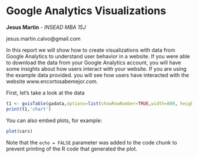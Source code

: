 Google Analytics Visualizations
==========================================

 **Jesus Martin** - *INSEAD MBA 15J*
 
 jesus.martin.calvo@gmail.com
 
 In this report we will show how to create visualizations with data from Google Analytics
 to understand user behavior in a website. If you were able to download the data from your
 Google Analytics account, you will have some insights about how users interact with your
 website. If you are using the example data provided. you will see how users have interacted
 with the website www.encortosabemejor.com. 
 
 
First, let's take a look at the data

```r
t1 <- gvisTable(gadata,options=list(showRowNumber=TRUE,width=800, height=min(400,27*(nrow(gadata)+1)),allowHTML=TRUE,page='disable'))
print(t1,'chart')
```

You can also embed plots, for example:

```r
plot(cars)
```

Note that the `echo = FALSE` parameter was added to the code chunk to prevent printing of the R code that generated the plot.

